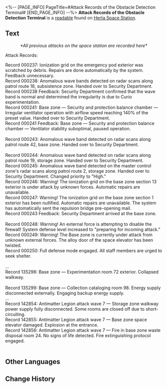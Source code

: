 <%-- [PAGE_INFO]
PageTitle=#Attack Records of the Obstacle Detection Terminal#
[END_PAGE_INFO] --%>
{{Readable Infobox
|id           = 140
|partIds      = 190286
|title        = 
|image        = Item Journal.png
|world        = Herta Space Station
|parts        = 1
|author       = <!--to be added-->
|description  = During the attack of Antimatter Legion, the Herta Space Station Obstacle Detection Terminal recorded an error log. After the attack was over, researcher Abraham secretly left his notes here.
|part1        = Attack Records of the Obstacle Detection Terminal
|source1      = {{cx|Source missing}}
|characters   = 
|factions     = Antimatter Legion
}}
'''Attack Records of the Obstacle Detection Terminal''' is a [[readable]] found on [[Herta Space Station]].
<!--
==Location==
{{Map Embed|<map name>|<marker id>}}
-->
==Text==
<div align="center">''*All previous attacks on the space station are recorded here*''</div>

Attack Records:

Record 000237: Ionization grid on the emergency pod exterior was scratched by debris. Repairs are done automatically by the system. Feedback unnecessary.<br />
Record 000238: Anomalous wave bands detected on radar scans along patrol route 18, subsistence zone. Handed over to Security Department.<br />
Record 000238 Feedback: Security Department confirmed that the wave band is normal and determined the irregularity is due to Curio experimentation.<br />
Record 000241: Base zone &mdash; Security and protection balance chamber &mdash; Irregular ventilator operation with airflow speed reaching 140% of the preset value. Handed over to Security Department.<br />
Record 000241 Feedback: Base zone &mdash; Security and protection balance chamber &mdash; Ventilator stability suboptimal, paused operation.<br />
{{Color|keyword|nobold=1|''Abraham: The design of this ventilator is the downfall of the entire space station. It blows excessively in front of regular staff members and the air became soft again in front of the others!''}}<br />
Record 000243: Anomalous wave band detected on radar scans along patrol route 42, base zone. Handed over to Security Department.<br />
{{Color|keyword|nobold=1|''Abraham: Catastrophe. It's the start of the catastrophe. Number 42 is synonymous with disasters. If we had turned on the repulsion bridge back then, would we have lost so many lives? Wait, what am I doing? Am I hypothesizing or am I dreaming?''}}<br />
Record 000244: Anomalous wave band detected on radar scans along patrol route 19, storage zone. Handed over to Security Department.<br />
Record 000245: Anomalous wave band detected on the master control zone's radar scans along patrol route 2, storage zone. Handed over to Security Department. Changed priority to "High."<br />
Record 000246: Warning! The ionization grid on the base zone section 13 exterior is under attack by unknown forces. Automatic repairs are unavailable.<br />
Record 000247: Warning! The ionization grid on the base zone section 1 exterior has been nullified. Automatic repairs are unavailable. The system has automatically sent the repulsion bridge pre-opening mail.<br />
Record 000243 Feedback: Security Department arrived at the base zone.<br />
{{Color|keyword|nobold=1|''Abraham: The young 'uns must be thinking this is a small firewall error! Who would imagine a locust plague like this? Agh! Number 243 is the end of their lives but the beginning of disaster...''}}<br />
Record 000248: Warning! An external force is attempting to disable the firewall! System defense level increased to "preparing for incoming attack."<br />
Record 000249: Warning! The Base zone is currently under attack from unknown external forces. The alloy door of the space elevator has been twisted.<br />
Record 000250: Full defense mode engaged. All staff members are urged to seek shelter.<br />
{{Color|keyword|nobold=1|''Abraham: The coordination of the lead researcher is outstanding. She is really trying to control the negative effects this disaster is having on us. However, I sometimes fantasize that I was one of those who were unable to get to safety. I might have died under the trampling footsteps of those beasts. If that had happened, would anyone remember me?''}}<br />
...<br />
Record 135298: Base zone &mdash; Experimentation room 72 exterior. Collapsed walkway.<br />
{{Color|keyword|nobold=1|''Abraham: Collapsed walkway, two simple words.''}}<br />
Record 135299: Base zone &mdash; Collection cataloging room 98. Energy supply disconnected externally. Engaging backup energy supply.<br />
...<br />
Record 142854: Antimatter Legion attack wave 7 &mdash; Storage zone walkway power supply fully disconnected. Some rooms are closed off due to short-circuiting.<br />
Record 142855: Antimatter Legion attack wave 7 &mdash; Base zone space elevator damaged. Explosion at the entrance.<br />
Record 142856: Antimatter Legion attack wave 7 &mdash; Fire in base zone waste disposal room 24. No signs of life detected. Fire extinguishing protocol engaged.<br />
{{Color|keyword|nobold=1|''Abraham: Record 142857 must come after Record 142856. Each ticking of the Obstacle Detection Terminal signifies the end of several lives. Maybe the next one is me? But how long will that take?''}}<br />
{{Color|keyword|nobold=1|''Wen Mingde: Input command &mdash; Suspend Abraham's access to the attack records of the Obstacle Detection Terminal.''}}

<!--
==Trivia==
* 
-->
==Other Languages==
{{Other Languages
|en   = Attack Records of the Obstacle Detection Terminal
|zhs  = 障碍判别终端的攻击记录
|zht  = 障礙判別終端機的攻擊紀錄
|ja   = バリア識別端末の攻撃記録
|ko   = 장애물 판별 장치의 공격 기록
|es   = Registro de ataques de la terminal de detección de obstáculos
|fr   = Historique des attaques du terminal de détection d'obstacles
|ru   = Регистрация атак на терминал обнаружения препятствий
|th   = บันทึกการโจมตีของเทอร์มินัลจำแนกสิ่งกีดขวาง
|vi   = Nhật Ký Tấn Công Thiết Bị Đầu Cuối Phát Hiện Chướng Ngại Vật
|de   = Angriffsprotokoll des Terminals für Hinderniserkennung
|id   = Catatan Serangan dari Terminal Deteksi Rintangan
|pt   = Registros de Ataque do Terminal de Detecção de Obstáculos
}}

==Change History==
{{Change History|1.0}}